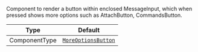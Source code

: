 Component to render a button within enclosed MessageInput, which when pressed shows more options such as AttachButton, CommandsButton.

| Type          | Default                                                                                           |
| ------------- | ------------------------------------------------------------------------------------------------- |
| ComponentType | [`MoreOptionsButton`](../../../../ui-components/message-input-components/more-options-button.mdx) |
